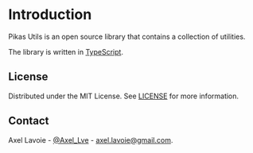 
<NextSeo title="Introduction" />

# Introduction

Pikas Utils is an open source library that contains a collection of utilities.

The library is written in [TypeScript](https://www.typescriptlang.org/).

## License

Distributed under the MIT License. See [LICENSE](https://github.com/Achaak/pikas/blob/main/LICENSE) for more information.

## Contact

Axel Lavoie - [@Axel_Lve](https://twitter.com/Axel_Lve) - [axel.lavoie@gmail.com](axel.lavoie@gmail.com).
